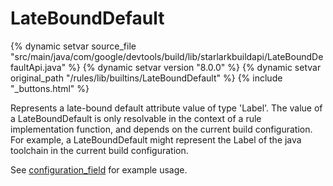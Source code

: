 <html devsite>
<head>
  <meta name="project_path" value="/_project.yaml">
  <meta name="book_path" value="/versions/8.0.0/_book.yaml">
</head>
<body>

<h1 class="page-title" id="modules.LateBoundDefault">LateBoundDefault</h1>

{% dynamic setvar source_file "src/main/java/com/google/devtools/build/lib/starlarkbuildapi/LateBoundDefaultApi.java" %}
{% dynamic setvar version "8.0.0" %}
{% dynamic setvar original_path "/rules/lib/builtins/LateBoundDefault" %}
{% include "_buttons.html" %}
<!-- {% raw %} -->

Represents a late-bound default attribute value of type 'Label'. The value of a LateBoundDefault is only resolvable in the context of a rule implementation function, and depends on the current build configuration. For example, a LateBoundDefault might represent the Label of the java toolchain in the current build configuration. <p>See <a href="../globals/bzl.html#configuration_field">configuration_field</a> for example usage.



</body>
</html>

<!-- {% endraw %} -->
